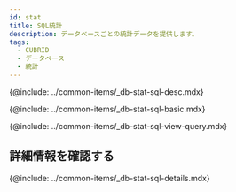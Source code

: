 ```yaml
---
id: stat
title: SQL統計
description: データベースごとの統計データを提供します。
tags:
  - CUBRID
  - データベース
  - 統計
---
```



<!-- SQL 통계-->

{@include: ../common-items/_db-stat-sql-desc.mdx}

<!-- SQL 통계 기본 사용 안내-->

{@include: ../common-items/_db-stat-sql-basic.mdx} 

<!-- 쿼리별 수행 추이, 자세히 보기-->

{@include: ../common-items/_db-stat-sql-view-query.mdx} 

## 詳細情報を確認する

{@include: ../common-items/_db-stat-sql-details.mdx}
